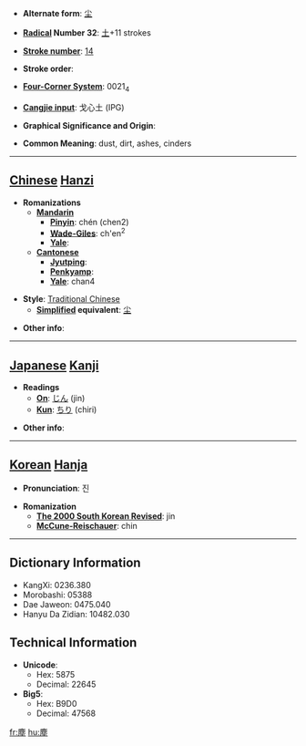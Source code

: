 * '''Alternate form''': [[尘]]

* '''[[Wiktionary:Chinese radical index| Radical]] Number 32''': [[Wiktionary:Chinese radical index 土|土]]+11 strokes

* '''[[Wiktionary:Chinese total strokes index|Stroke number]]''': [[Wiktionary:Chinese total strokes index 14|14]]

* '''Stroke order''': 

* '''[[Wiktionary:Chinese four corner index|Four-Corner System]]''': 0021<sub>4</sub>

* '''[[Wiktionary:Chinese Cangjie index|Cangjie input]]''': 戈心土 (IPG)

* '''Graphical Significance and Origin''': 

* '''Common Meaning''': dust, dirt, ashes, cinders

----

== [[Chinese]] [[Hanzi]] ==

* '''Romanizations'''
** '''[[Mandarin]]'''
*** '''[[Pinyin]]''': chén (chen2)
*** '''[[Wade-Giles]]''': ch'en<sup>2</sup>
*** '''[[Yale]]''': 
** '''[[Cantonese]]'''
*** '''[[Jyutping]]''':
*** '''[[Penkyamp]]''': 
*** '''[[Yale]]''': chan4

* '''Style''': [[Traditional Chinese]] 
** '''[[Simplified Chinese|Simplified]] equivalent''': [[尘]]

* '''Other info''': 

----

== [[Japanese]] [[Kanji]] ==

* '''Readings'''
** '''[[On]]''': [[じん]] (jin)
** '''[[Kun]]''': [[ちり]] (chiri)

* '''Other info''':  

----

== [[Korean]] [[Hanja]] ==

* '''Pronunciation''': 진

* '''Romanization'''
** '''[[The 2000 South Korean Revised Romanization|The 2000 South Korean Revised]]''': jin
** '''[[McCune-Reischauer]]''': chin

----

== Dictionary Information ==

* KangXi: 0236.380
* Morobashi: 05388
* Dae Jaweon: 0475.040
* Hanyu Da Zidian: 10482.030

== Technical Information ==

* '''Unicode''':
** Hex: 5875
** Decimal: 22645
* '''Big5''':
** Hex: B9D0
** Decimal: 47568

[[fr:塵]]
[[hu:塵]]